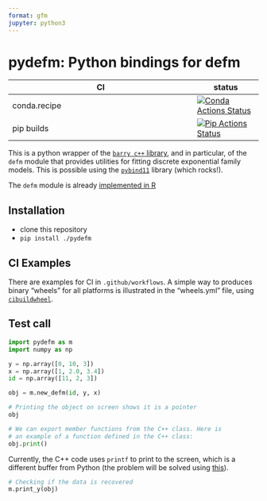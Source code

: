 ```yaml
---
format: gfm
jupyter: python3
---
```


# pydefm: Python bindings for defm


|      CI              | status |
|----------------------|--------|
| conda.recipe         | [![Conda Actions Status][actions-conda-badge]][actions-conda-link] |
| pip builds           | [![Pip Actions Status][actions-pip-badge]][actions-pip-link] |

This is a python wrapper of the [`barry c++` library][barry-git], and in
particular, of the `defm` module that provides utilities for fitting
discrete exponential family models. This is possible using the
[`pybind11`][] library (which rocks!).

[`pybind11`]: https://pybind11.readthedocs.io/en/stable/

The `defm` module is already
[implemented in R](https://github.com/UofUEpiBio/defm){target="_blank"}


[barry-git]: https://github.com/USCbiostats/barry
[gitter-badge]:            https://badges.gitter.im/pybind/Lobby.svg
[gitter-link]:             https://gitter.im/pybind/Lobby
[actions-badge]:           https://github.com/UofUEpiBio/pydefm/workflows/Tests/badge.svg
[actions-conda-link]:      https://github.com/UofUEpiBio/pydefm/actions?query=workflow%3AConda
[actions-conda-badge]:     https://github.com/UofUEpiBio/pydefm/workflows/Conda/badge.svg
[actions-pip-link]:        https://github.com/UofUEpiBio/pydefm/actions?query=workflow%3APip
[actions-pip-badge]:       https://github.com/UofUEpiBio/pydefm/workflows/Pip/badge.svg
[actions-wheels-link]:     https://github.com/UofUEpiBio/pydefm/actions?query=workflow%3AWheels
[actions-wheels-badge]:    https://github.com/UofUEpiBio/pydefm/workflows/Wheels/badge.svg

## Installation


- clone this repository
- `pip install ./pydefm`


## CI Examples


There are examples for CI in `.github/workflows`. A simple way to produces
binary "wheels" for all platforms is illustrated in the "wheels.yml" file,
using [`cibuildwheel`][].


Test call
---------

```python
import pydefm as m
import numpy as np

y = np.array([0, 10, 3])
x = np.array([1, 2.0, 3.4])
id = np.array([11, 2, 3])

obj = m.new_defm(id, y, x)

# Printing the object on screen shows it is a pointer
obj
```


```python
# We can export member functions from the C++ class. Here is
# an example of a function defined in the C++ class:
obj.print()
```

Currently, the C++ code uses `printf` to print to the screen, which is a different buffer from Python (the problem will be solved using [this](https://pybind11.readthedocs.io/en/stable/advanced/pycpp/utilities.html?highlight=print#using-python-s-print-function-in-c){target="_blank"}).

```python
# Checking if the data is recovered
m.print_y(obj)
```

[`cibuildwheel`]:          https://cibuildwheel.readthedocs.io
